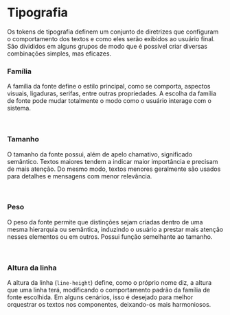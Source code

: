 
<Meta title="Design Tokens/Semântico/Tipografia" />

# Tipografia
Os tokens de tipografia definem um conjunto de diretrizes que configuram o comportamento 
dos textos e como eles serão exibidos ao usuário final. São divididos em alguns grupos de
modo que é possível criar diversas combinações simples, mas eficazes.
<br/>

### Família
A família da fonte define o estilo principal, como se comporta, aspectos visuais, ligaduras,
serifas, entre outras propriedades. A escolha da família de fonte pode mudar totalmente o
modo como o usuário interage com o sistema.

<Story of={TokensStories.semanticsTypographyFamily} />
<br/>

### Tamanho
O tamanho da fonte possui, além de apelo chamativo, significado semântico. Textos maiores 
tendem a indicar maior importância e precisam de mais atenção. Do mesmo modo, textos menores
geralmente são usados para detalhes e mensagens com menor relevância.

<Story of={TokensStories.semanticsTypographySize} />
<br/>

### Peso
O peso da fonte permite que distinções sejam criadas dentro de uma mesma hierarquia ou
semântica, induzindo o usuário a prestar mais atenção nesses elementos ou em outros.
Possui função semelhante ao tamanho.

<Story of={TokensStories.semanticsTypographyWeight} />
<br/>

### Altura da linha
A altura da linha (`line-height`) define, como o próprio nome diz, a altura que uma 
linha terá, modificando o comportamento padrão da família de fonte escolhida. Em alguns
cenários, isso é desejado para melhor orquestrar os textos nos componentes, deixando-os 
mais harmoniosos.

<Story of={TokensStories.semanticsLineHeight} />
